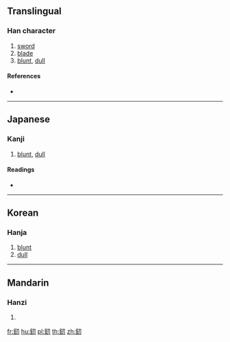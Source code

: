 {{character info/new}}
==Translingual==

===Han character===
{{Han char|rn=167|rad=金|as=03|sn=11|four=|canj=CSHI}}

# [[sword]]
# [[blade]]
# [[blunt]], [[dull]]

====References====
* {{Han ref|kx=1297.060|dkj=40186|dj=1800.130|hdz=64173.130|uh=91F0|ud=37360}}

----

==Japanese==

===Kanji===
{{ja-kanji|grade=|rs=金03}}

# [[blunt]], [[dull]]

====Readings====
* {{ja-readings|on=[[じつ]] (jitsu), [[にち]] (nichi)|kun=[[にぶい]] (nibui)|nanori=}}

----

==Korean==

===Hanja===
{{ko-hanja|hangeul=일|eumhun=|rv=il|mr=il|y=il}}

# [[blunt]]
# [[dull]]

----

==Mandarin==

===Hanzi===
{{cmn-hanzi|pin=[[rì]] ([[ri4]])|wg=jih<sup>4</sup>}}

# {{defn|lang=cmn|sort=金03}}

[[fr:釰]]
[[hu:釰]]
[[pl:釰]]
[[th:釰]]
[[zh:釰]]